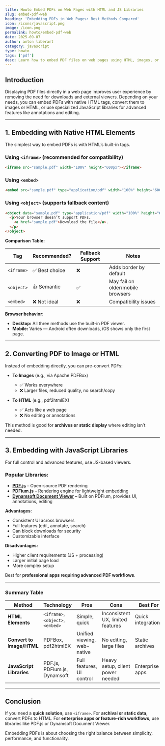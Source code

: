 ```yaml
---
title: Howto Embed PDFs on Web Pages with HTML and JS Libraries
slug: embed-pdf-web
heading: 'Embedding PDFs in Web Pages: Best Methods Compared'
icon: /icons/javascript.png
image: /icon.png
permalink: howto/embed-pdf-web
date: 2025-09-07
author: anton liberant
category: javascript
type: howto
tags: ['pdf']
desc: Learn how to embed PDF files on web pages using HTML, images, or JavaScript libraries like PDF.js. Compare methods, pros, cons, and best use cases.
---
```


## Introduction

Displaying PDF files directly in a web page improves user experience by removing the need for downloads and external viewers. Depending on your needs, you can embed PDFs with native HTML tags, convert them to images or HTML, or use specialized JavaScript libraries for advanced features like annotations and editing.  

---

## 1. Embedding with Native HTML Elements  
The simplest way to embed PDFs is with HTML’s built-in tags.  

### Using `<iframe>` (recommended for compatibility)  
```html
<iframe src="sample.pdf" width="100%" height="600px"></iframe>
```

### Using `<embed>`  
```html
<embed src="sample.pdf" type="application/pdf" width="100%" height="600px" />
```

### Using `<object>` (supports fallback content)  
```html
<object data="sample.pdf" type="application/pdf" width="100%" height="600px">
  <p>Your browser doesn’t support PDFs.
    <a href="sample.pdf">Download the file</a>.
  </p>
</object>
```

**Comparison Table:**  

| Tag      | Recommended? | Fallback Support | Notes |
|----------|--------------|------------------|-------|
| `<iframe>` | ✅ Best choice | ❌ | Adds border by default |
| `<object>` | 👍 Semantic | ✅ | May fail on older/mobile browsers |
| `<embed>`  | ❌ Not ideal | ❌ | Compatibility issues |

**Browser behavior:**  
- **Desktop:** All three methods use the built-in PDF viewer.  
- **Mobile:** Varies — Android often downloads, iOS shows only the first page.  

---

## 2. Converting PDF to Image or HTML  
Instead of embedding directly, you can pre-convert PDFs:  

- **To Images** (e.g., via Apache PDFBox)  
  - ✅ Works everywhere  
  - ❌ Larger files, reduced quality, no search/copy  

- **To HTML** (e.g., pdf2htmlEX)  
  - ✅ Acts like a web page  
  - ❌ No editing or annotations  

This method is good for **archives or static display** where editing isn’t needed.  

---

## 3. Embedding with JavaScript Libraries  
For full control and advanced features, use JS-based viewers.  

### Popular Libraries:  
- **[PDF.js](https://mozilla.github.io/pdf.js/)** – Open-source PDF rendering  
- **PDFium.js** – Rendering engine for lightweight embedding  
- **[Dynamsoft Document Viewer](https://www.dynamsoft.com/)** – Built on PDFium, provides UI, annotations, editing  

**Advantages:**  
- Consistent UI across browsers  
- Full features (edit, annotate, search)  
- Can block downloads for security  
- Customizable interface  

**Disadvantages:**  
- Higher client requirements (JS + processing)  
- Larger initial page load  
- More complex setup  

Best for **professional apps requiring advanced PDF workflows**.  

---

### Summary Table  

| Method                | Technology                | Pros | Cons | Best For |
|------------------------|---------------------------|------|------|----------|
| **HTML Elements**      | `<iframe>`, `<object>`, `<embed>` | Simple, quick | Inconsistent UX, limited features | Quick integrations |
| **Convert to Image/HTML** | PDFBox, pdf2htmlEX       | Unified viewing, web-native | No editing, large files | Static archives |
| **JavaScript Libraries** | PDF.js, PDFium.js, Dynamsoft | Full features, UI control | Heavy setup, client power needed | Enterprise apps |

---

## Conclusion  
If you need a **quick solution**, use `<iframe>`. For **archival or static data**, convert PDFs to HTML. For **enterprise apps or feature-rich workflows**, use libraries like PDF.js or Dynamsoft Document Viewer.  

Embedding PDFs is about choosing the right balance between simplicity, performance, and functionality.  
